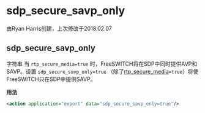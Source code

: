 # sdp_secure_savp_only 

由Ryan Harris创建，上次修改于2018.02.07

## sdp_secure_savp_only

字符串 当 `rtp_secure_media=true` 时，FreeSWITCH将在SDP中同时提供AVP和SAVP。设置 `sdp_secure_savp_only=true` （除了[rtp\_secure\_media](../FreeSWITCH-Explained/Dialplan/Variables-Master-List_16352570.mdx#rtp_secure_media)`=true`）将使FreeSWITCH只在SDP中提供SAVP。

**用法**

```xml
<action application="export" data="sdp_secure_savp_only=true"/>
```